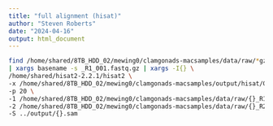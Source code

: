 ```yaml
---
title: "full alignment (hisat)"
author: "Steven Roberts"
date: "2024-04-16"
output: html_document
---
```



```bash
find /home/shared/8TB_HDD_02/mewing0/clamgonads-macsamples/data/raw/*gz \
| xargs basename -s _R1_001.fastq.gz | xargs -I{} \
/home/shared/hisat2-2.2.1/hisat2 \
-x /home/shared/8TB_HDD_02/mewing0/clamgonads-macsamples/output/hisat/GCF_026571515.1_index \
-p 20 \
-1 /home/shared/8TB_HDD_02/mewing0/clamgonads-macsamples/data/raw/{}_R1_001.fastq.gz \
-2 /home/shared/8TB_HDD_02/mewing0/clamgonads-macsamples/data/raw/{}_R2_001.fastq.gz \
-S ../output/{}.sam
```
